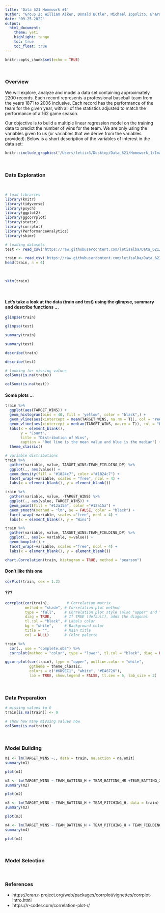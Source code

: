 ```yaml
---
title: 'Data 621 Homework #1'
author: "Group 2: William Aiken, Donald Butler, Michael Ippolito, Bharani Nittala, Leticia Salazar and Santiago Torres"
date: "09-25-2022"
output:
  html_document:
    theme: yeti
    highlight: tango
    toc: true
    toc_float: true
---
```


```r
knitr::opts_chunk$set(echo = TRUE)
```

$~$

### **Overview**
We will explore, analyze and model a data set containing approximately 2200 records. Each record represents a professional baseball team from the years 1871 to 2006 inclusive. Each record has the performance of the team for the given year, with all of the statistics adjusted to match the performance of a 162 game season.

Our objective is to build a multiple linear regression model on the training data to predict the number of wins for the team. We are only using the variables given to us (or variables that we derive from the variables provided). Below is a short description of the variables of interest in the data set:

```r
knitr::include_graphics("/Users/letiix3/Desktop/Data_621/Homework_1/Images/homework1_table.png")
```

$~$

### **Data Exploration**

$~$

```r
# load libraries
library(knitr)
library(tidyverse)
library(psych)
library(ggplot2)
library(ggcorrplot)
library(statsr)
library(corrplot)
library(PerformanceAnalytics)
library(skimr)
```


```r
# loading datasets
test <- read_csv('https://raw.githubusercontent.com/letisalba/Data_621/master/Homework_1/csv/moneyball-evaluation-data.csv')

train <- read_csv('https://raw.githubusercontent.com/letisalba/Data_621/master/Homework_1/csv/moneyball-training-data.csv')
head(train, n = 4)
```

$~$

```r
skim(train)
```


$~$

#### Let's take a look at the data  (train and test) using the glimpse, summary and describe functions ...

```r
glimpse(train)
```

```r
glimpse(test)
```


```r
summary(train)
```

```r
summary(test)
```


```r
describe(train)
```


```r
describe(test)
```


```r
# looking for missing values
colSums(is.na(train))
```

```r
colSums(is.na(test))
```

#### Some plots ...


```r
train %>% 
  ggplot(aes(TARGET_WINS)) + 
  geom_histogram(bins = 40, fill = 'yellow', color = "black",) +
  geom_vline(aes(xintercept = mean(TARGET_WINS, na.rm = T)), col = "red", lty = 1) +
  geom_vline(aes(xintercept = median(TARGET_WINS, na.rm = T)), col = "blue", lty = 1) +
  labs(x = element_blank(),
       y = "Count",
       title = "Distribution of Wins",
       caption = "Red line is the mean value and blue is the median") + 
  theme_classic()
```


```r
# variable distributions
train %>%
  gather(variable, value, TARGET_WINS:TEAM_FIELDING_DP) %>%
  ggplot(., aes(value)) + 
  geom_density(fill = "#1824c7", color ="#1824c7") + 
  facet_wrap(~variable, scales = "free", ncol = 4) +
  labs(x = element_blank(), y = element_blank())
```


```r
train %>%
  gather(variable, value, -TARGET_WINS) %>%
  ggplot(., aes(value, TARGET_WINS)) + 
  geom_point(fill = "#12a15a", color ="#12a15a") + 
  geom_smooth(method = "lm", se = FALSE, color = "black") + 
  facet_wrap(~variable, scales ="free", ncol = 4) +
  labs(x = element_blank(), y = "Wins")
```

```r
train %>% 
  gather(variable, value, TARGET_WINS:TEAM_FIELDING_DP) %>%
  ggplot(., aes(x= variable, y=value)) + 
  geom_boxplot() +
  facet_wrap(~variable, scales ="free", ncol = 4) +
  labs(x = element_blank(), y = element_blank())
```

```r
chart.Correlation(train, histogram = TRUE, method = "pearson")
```

#### Don't like this one

```r
corPlot(train, cex = 1.2)
```


#### ???

```r
corrplot(cor(train),        # Correlation matrix
         method = "shade", # Correlation plot method
         type = "full",    # Correlation plot style (also "upper" and "lower")
         diag = TRUE,      # If TRUE (default), adds the diagonal
         tl.col = "black", # Labels color
         bg = "white",     # Background color
         title = "",       # Main title
         col = NULL)       # Color palette
```


```r
train %>%
  cor(., use = "complete.obs") %>%
  corrplot(method = "color", type = "lower", tl.col = "black", diag = FALSE)
```


```r
ggcorrplot(cor(train), type = "upper", outline.color = "white",
           ggtheme = theme_classic,
           colors = c("#6D9EC1", "white", "#E46726"),
           lab = TRUE, show.legend = FALSE, tl.cex = 6, lab_size = 2) 
```


$~$


### **Data Preparation**

```r
# missing values to 0
train[is.na(train)] <- 0

# show how many missing values now
colSums(is.na(train))
```

$~$


### **Model Building**

```r
m1 <- lm(TARGET_WINS ~., data = train, na.action = na.omit)
summary(m1)
```

```r
plot(m1)
```



```r
m2 <- lm(TARGET_WINS ~ TEAM_BATTING_H + TEAM_BATTING_HR +TEAM_BATTING_3B +TEAM_BASERUN_CS + TEAM_FIELDING_E+ TEAM_FIELDING_DP, data = train)
summary(m2)
```


```r
plot(m2)
```


```r
m3 <- lm(TARGET_WINS ~ TEAM_BATTING_H + TEAM_PITCHING_H, data = train)
summary(m3)
```

```r
plot(m3)
```


```r
m4 <- lm(TARGET_WINS ~ TEAM_BATTING_H + TEAM_PITCHING_H + TEAM_FIELDING_E + TEAM_PITCHING_BB, data = train)
summary(m4)
```
```r
plot(m4)
```


$~$


### **Model Selection**


$~$


### **References**

* https://cran.r-project.org/web/packages/corrplot/vignettes/corrplot-intro.html
* https://r-coder.com/correlation-plot-r/
